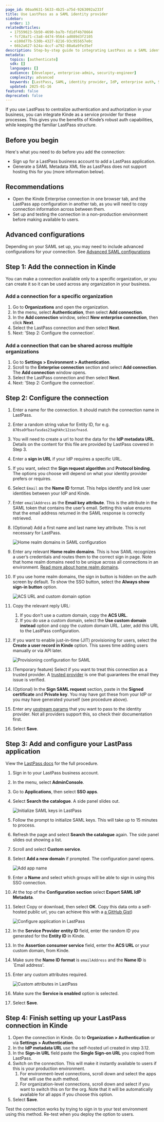 ```yaml
---
page_id: 00aa9631-5633-4b25-a75d-9263092a233f
title: Use LastPass as a SAML identity provider
sidebar:
  order: 13
relatedArticles:
  - 17559023-5b50-4690-ba7b-fd1df4b78664
  - fcf28a71-c3a8-4474-9564-ad089d3f2105
  - e100d77b-530b-4327-8216-93c955657e0c	
  - 66b2a627-b24a-4ccf-a792-80a6a9fe35ef
description: Step-by-step guide to integrating LastPass as a SAML identity provider with Kinde for enterprise authentication and access control.
metadata:
  topics: [authenticate]
  sdk: []
  languages: []
  audience: [developer, enterprise-admin, security-engineer]
  complexity: advanced
  keywords: [LastPass, SAML, identity provider, IdP, enterprise auth, SSO, access policies]
  updated: 2025-01-16
featured: false
deprecated: false
---
```


If you use LastPass to centralize authentication and authorization in your business, you can integrate Kinde as a service provider for these processes. This gives you the benefits of Kinde’s robust auth capabilities, while keeping the familiar LastPass structure.

## Before you begin

Here's what you need to do before you add the connection:

- Sign up for a LastPass business account to add a LastPass application.
- Generate a SAML Metadata XML file as LastPass does not support hosting this for you (more information below).

## Recommendations 

- Open the Kinde Enterprise connection in one browser tab, and the LastPass app configuration in another tab, as you will need to copy connection information across between them.
- Set up and testing the connection in a non-production environment before making available to users.

## Advanced configurations

Depending on your SAML set up, you may need to include advanced configurations for your connection. See [Advanced SAML configurations](/authenticate/enterprise-connections/advanced-saml-configurations/)

## Step 1: Add the connection in Kinde

<Aside>

You can make a connection available only to a specific organization, or you can create it so it can be used across any organization in your business. 

</Aside>

### Add a connection for a specific organization

1. Go to **Organizations** and open the organization. 
2. In the menu, select **Authentication**, then select **Add connection**.
3. In the **Add connection** window, select **New enterprise connection**, then click **Next**.
4. Select the LastPass connection and then select **Next**. 
5. Next: 'Step 2: Configure the connection'.

### Add a connection that can be shared across multiple organizations

1. Go to **Settings > Environment > Authentication**.
2. Scroll to the **Enterprise connection** section and select **Add connection**. The **Add connection** window opens.
3. Select the LastPass connection and then select **Next**.
4. Next: 'Step 2: Configure the connection'.

## Step 2: Configure the connection

1. Enter a name for the connection. It should match the connection name in LastPass.
2. Enter a random string value for Entity ID, for e.g. `870sa9fbasfasdas23aghkhc12zasfnasd`.
3. You will need to create a url to host the data for the **IdP metadata URL**. Details on the content for this file are provided by LastPass covered in Step 3.
4. Enter a **sign in URL** if your IdP requires a specific URL.
5. If you want, select the **Sign request algorithm** and **Protocol binding**. The options you choose will depend on what your identity provider prefers or requires.
6. Select `Email` as the **Name ID** format. This helps identify and link user identities between your IdP and Kinde. 
7. Enter `emailAddress` as the **Email key attribute**. This is the attribute in the SAML token that contains the user’s email. Setting this value ensures that the email address returned in the SAML response is correctly retrieved. 
8. (Optional) Add a first name and last name key attribute. This is not necessary for LastPass.

   ![Home realm domains in SAML configuration](https://imagedelivery.net/skPPZTHzSlcslvHjesZQcQ/dbdccca5-2e6c-4dd8-eaec-e029574daf00/public)

9. Enter any relevant **Home realm domains**. This is how SAML recognizes a user’s credentials and routes them to the correct sign in page. Note that home realm domains need to be unique across all connections in an environment. [Read more about home realm domains](/authenticate/enterprise-connections/home-realm-discovery/).
10. If you use home realm domains, the sign in button is hidden on the auth screen by default. To show the SSO button, select the **Always show sign-in button** option. 

    ![ACS URL and custom domain option](https://imagedelivery.net/skPPZTHzSlcslvHjesZQcQ/885eda9c-ca4f-4340-db17-224023b8c300/public)

11. Copy the relevant reply URL: 
    1. If you don't use a custom domain, copy the **ACS URL**.
    2. If you do use a custom domain, select the **Use custom domain instead** option and copy the custom domain URL. 
    Later, add this URL to the LastPass configuration.
12. If you want to enable just-in-time (JIT) provisioning for users, select the **Create a user record in Kinde** option. This saves time adding users manually or via API later.

    ![Provisioning configuration for SAML](https://imagedelivery.net/skPPZTHzSlcslvHjesZQcQ/947baea7-bfd4-48b7-de2d-5b041b8c8300/public)

13. (Temporary feature) Select if you want to treat this connection as a trusted provider. A [trusted provider](/authenticate/about-auth/identity-and-verification/) is one that guarantees the email they issue is verified.
14. (Optional) In the **Sign SAML request** section, paste in the **Signed certificate** and **Private key**. You may have got these from your IdP or you may have generated yourself (see procedure above).
15. Enter any [upstream params](/authenticate/enterprise-connections/advanced-saml-configurations/#upstream-parameters) that you want to pass to the identity provider. Not all providers support this, so check their documentation first.
16. Select **Save**.

## Step 3: Add and configure your LastPass application

View the [LastPass docs](https://support.lastpass.com/s/document-item?language=en_US&bundleId=lastpass&topicId=LastPass/uac_applications_sso_apps.html&_LANG=enus) for the full procedure.

1. Sign in to your LastPass business account.
2. In the menu, select **AdminConsole**.
3. Go to **Applications**, then select **SSO apps**.
4. Select **Search the catalogue**. A side panel slides out.

   ![Initialize SAML keys in LastPass](https://imagedelivery.net/skPPZTHzSlcslvHjesZQcQ/b11e3815-b261-4960-e4c3-6d26ce297800/public)
   
6. Follow the prompt to initialize SAML keys. This will take up to 15 minutes to process.
7. Refresh the page and select **Search the catalogue** again. The side panel slides out showing a list.
8. Scroll and select **Custom service**.
9. Select **Add a new domain** if prompted. The configuration panel opens.

   ![Add app name](https://imagedelivery.net/skPPZTHzSlcslvHjesZQcQ/c87f07cb-3284-4ddd-f346-7e8b2dfd8400/public)

10. Enter a **Name** and select which groups will be able to sign in using this SSO connection.
11. At the top of the **Configuration section** select **Export SAML IdP Metadata**.
12. Select Copy or download, then select **OK**. Copy this data onto a self-hosted public url, you can achieve this with a [a GitHub Gist](https://docs.github.com/en/get-started/writing-on-github/editing-and-sharing-content-with-gists/creating-gists))

    ![Configure application in LastPass](https://imagedelivery.net/skPPZTHzSlcslvHjesZQcQ/bf384b65-ff19-490d-974d-34d807519700/public)

13. In the **Service Provider entity ID** field, enter the random ID you generated for the **Entity ID** in Kinde.
14. In the **Assertion consumer service** field, enter the **ACS URL** or your custom domain, from Kinde.
15. Make sure the **Name ID format** is `emailAddress` and the **Name ID** is `Email address'.
16. Enter any custom attributes required.

    ![Custom attributes in LastPass](https://imagedelivery.net/skPPZTHzSlcslvHjesZQcQ/cd749576-b884-42e9-d7cb-caf6bca32400/public)

17. Make sure the **Service is enabled** option is selected.
18. Select **Save**.

## Step 4: Finish setting up your LastPass connection in Kinde

1. Open the connection in Kinde. Go to **Organization > Authentication** or via **Settings > Authentication**.
2. In the **IdP metadata URL** use the self-hosted url created in step 3.12.
3. In the **Sign-in URL** field paste the **Single Sign-on URL** you copied from LastPass.
4. Switch on the connection. This will make it instantly available to users if this is your production environment.
   1. For environment-level connections, scroll down and select the apps that will use the auth method.
   2. For organization-level connections, scroll down and select if you want to switch this on for the org. Note that it will be automatically available for all apps if you choose this option.
5. Select **Save**.

Test the connection works by trying to sign in to your test environment using this method. 
Re-test when you deploy the option to users. 

